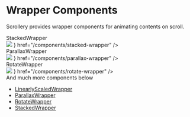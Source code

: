 
# Wrapper Components

Scrollery provides wrapper components for animating contents on scroll.

<Cards>
  <Card
    className="h-[240px] border border-slate-100 transition-all duration-400 bg-slate-50 overflow-hidden hover:shadow-md"
    title={
      <div className="flex flex-col justify-between items-center gap-10 w-full h-full">
        <div className="border-b border-gray-200 w-full pb-4">
          <span className="w-max text-word-main">StackedWrapper</span>
        </div>
        <img
          src="/stacked-card-demo.png"
          className="pointer-events-none w-[150px]"
        />
      </div>
    }
    href="/components/stacked-wrapper"
  />
  <Card
    className="h-[240px] border border-slate-100 transition-all duration-400 bg-slate-50 overflow-hidden hover:shadow-md"
    title={
      <div className="flex flex-col justify-between items-center gap-8 w-full h-full">
        <div className="border-b border-gray-200 w-full pb-4">
          <span className="w-max text-word-main">ParallaxWrapper</span>
        </div>
        <img
          src="/parallax-card-demo.png"
          className="pointer-events-none w-[170px]"
        />
      </div>
    }
    href="/components/parallax-wrapper"
  />
  <Card
    className="h-[240px] border border-slate-100 transition-all duration-400 bg-slate-50 overflow-hidden hover:shadow-md"
    title={
      <div className="flex flex-col justify-between items-center gap-3.5 w-full h-full">
        <div className="border-b border-gray-200 w-full pb-4">
          <span className="w-max text-word-main">RotateWrapper</span>
        </div>
        <img
          src="/rotate-card-demo.png"
          className="pointer-events-none w-[180px]"
        />
      </div>
    }
    href="/components/rotate-wrapper"
  />
</Cards>

<div className="mt-4 flex w-full justify-center">
  And much more components below
</div>

- [LinearlyScaledWrapper](/components/linearly-scaled-wrapper)
- [ParallaxWrapper](/components/parallax-wrapper)
- [RotateWrapper](/components/rotate-wrapper)
- [StackedWrapper](/components/stacked-wrapper)
